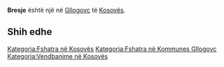 {{Fshat në 
 | Emri                = Bresje
 | EmriAlt                = 
 | NAME_SHORT_FORM=      
 | NAME_GENERIC=      
 | NAME_SORT_NAME_RO=      BRESJE
 | FULL_NAME_RO = Bresje
 | FULL_NAME_ND_RO=Bresje
 | SORT_NAME_RG=BRESJE
 | FULL_NAME_RG=Bresje
 | FULL_NAME_ND_RG=Bresje
 | SRP_NAME_SHORT_FORM=      
 | SRP_NAME_GENERIC=      
 | SRP_NAME_SORT_NAME_RO=      
 | SRP_FULL_NAME_RO = 
 | SRP_FULL_NAME_ND_RO=
 | SRP_SORT_NAME_RG=
 | SRP_FULL_NAME_RG=
 | SRP_FULL_NAME_ND_RG=
 | Emri (Rasa dhanore) = 
 | Figura              = 
 | Shteti              = Kosovo
 | Komuna              = Gllogovc
 | Kodi postar         = 
 | Sipërfaqja          = 

 | Popullsia           = 

 | Regj. i popullsisë  = 
 | Dend. e popullsisë  = 
 | Faqja zyrtare       = 
 <!--- Koordinatat ----> 
 | Gjerësia            = 42.629444
 | Gjatësia            = 21.092222
 | Lartësia            = 
}}
'''Bresje''' është një [[]] në [[Gllogovc]] të [[Kosovës]].

<!-- == Gjeografia == -->
<!-- == Historia == -->
<!-- == Demografia == -->
== Shih edhe ==
{{Komuna Gllogovc}}
{{Kosovo-Administrata-Cung}}

[[Kategoria:Fshatra në Kosovës]]
[[Kategoria:Fshatra në Kommunes Gllogovc]]
[[Kategoria:Vendbanime në Kosovës]]